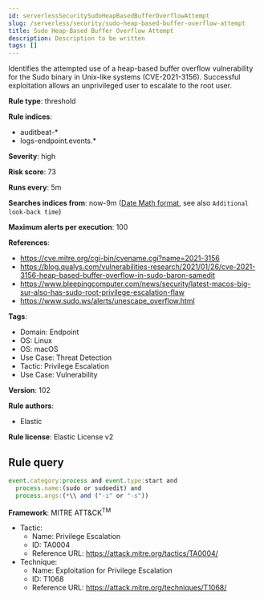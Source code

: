```yaml
---
id: serverlessSecuritySudoHeapBasedBufferOverflowAttempt
slug: /serverless/security/sudo-heap-based-buffer-overflow-attempt
title: Sudo Heap-Based Buffer Overflow Attempt
description: Description to be written
tags: []
---
```


<div id="sudo-heap-based-buffer-overflow-attempt"></div>

Identifies the attempted use of a heap-based buffer overflow vulnerability for the Sudo binary in Unix-like systems (CVE-2021-3156). Successful exploitation allows an unprivileged user to escalate to the root user.

**Rule type**: threshold

**Rule indices**: 

* auditbeat-*
* logs-endpoint.events.*

**Severity**: high

**Risk score**: 73

**Runs every**: 5m

**Searches indices from**: now-9m ([Date Math format](((ref))/common-options.html#date-math), see also <DocLink id="serverlessSecurityRulesUiCreate" section="set-the-rules-schedule">`Additional look-back time`</DocLink>)

**Maximum alerts per execution**: 100

**References**: 

* https://cve.mitre.org/cgi-bin/cvename.cgi?name=2021-3156
* https://blog.qualys.com/vulnerabilities-research/2021/01/26/cve-2021-3156-heap-based-buffer-overflow-in-sudo-baron-samedit
* https://www.bleepingcomputer.com/news/security/latest-macos-big-sur-also-has-sudo-root-privilege-escalation-flaw
* https://www.sudo.ws/alerts/unescape_overflow.html

**Tags**: 

* Domain: Endpoint
* OS: Linux
* OS: macOS
* Use Case: Threat Detection
* Tactic: Privilege Escalation
* Use Case: Vulnerability

**Version**: 102

**Rule authors**: 

* Elastic

**Rule license**: Elastic License v2

## Rule query

```js
event.category:process and event.type:start and
  process.name:(sudo or sudoedit) and
  process.args:(*\\ and ("-i" or "-s"))

```

**Framework**: MITRE ATT&CK<sup>TM</sup>

* Tactic:
    * Name: Privilege Escalation
    * ID: TA0004
    * Reference URL: https://attack.mitre.org/tactics/TA0004/
* Technique:
    * Name: Exploitation for Privilege Escalation
    * ID: T1068
    * Reference URL: https://attack.mitre.org/techniques/T1068/

